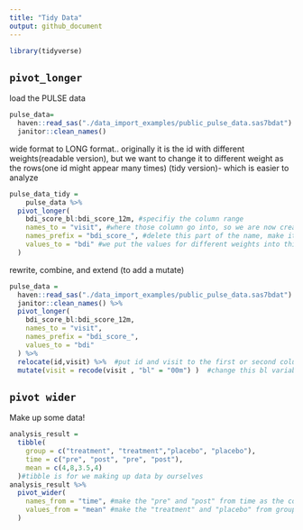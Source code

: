 ```yaml
---
title: "Tidy Data"
output: github_document
---
```


```r
library(tidyverse)
```


## `pivot_longer`

load the PULSE data 

```r
pulse_data=
  haven::read_sas("./data_import_examples/public_pulse_data.sas7bdat") %>% 
  janitor::clean_names()
```

wide format to LONG format..
originally it is the id with different weights(readable version), but we want to change it to different weight as the rows(one id might appear many times) (tidy version)- which is easier to analyze
```r
pulse_data_tidy = 
    pulse_data %>% 
  pivot_longer(
    bdi_score_bl:bdi_score_12m, #specifiy the column range
    names_to = "visit", #where those column go into, so we are now creating a new column named visit for those original weight columns
    names_prefix = "bdi_score_", #delete this part of the name, make it clearer
    values_to = "bdi" #we put the values for different weights into this new columns
  )
```

rewrite, combine, and extend (to add a mutate)
```r
pulse_data = 
  haven::read_sas("./data_import_examples/public_pulse_data.sas7bdat") %>% 
  janitor::clean_names() %>% 
  pivot_longer(
    bdi_score_bl:bdi_score_12m, 
    names_to = "visit", 
    names_prefix = "bdi_score_", 
    values_to = "bdi" 
  ) %>% 
  relocate(id,visit) %>%  #put id and visit to the first or second columns
  mutate(visit = recode(visit , "bl" = "00m") )  #change this bl variable into 00m
```

## `pivot wider`
Make up some data!

```r
analysis_result = 
  tibble(
    group = c("treatment", "treatment","placebo", "placebo"),
    time = c("pre", "post", "pre", "post"),
    mean = c(4,8,3.5,4)
  )#tibble is for we making up data by ourselves
analysis_result %>% 
  pivot_wider(
    names_from = "time", #make the "pre" and "post" from time as the column variables
    values_from = "mean" #make the "treatment" and "placebo" from group as the row variables
  )
```

